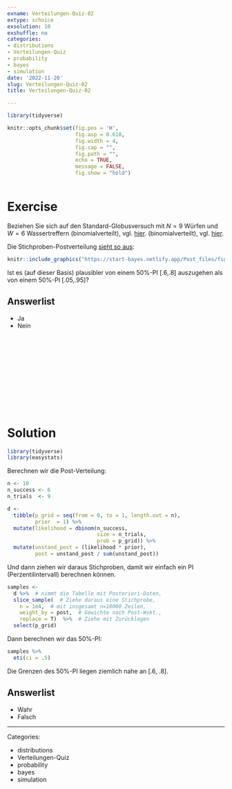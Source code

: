 ```yaml
---
exname: Verteilungen-Quiz-02
extype: schoice
exsolution: 10
exshuffle: no
categories:
- distributions
- Verteilungen-Quiz
- probability
- bayes
- simulation
date: '2022-11-20'
slug: Verteilungen-Quiz-02
title: Verteilungen-Quiz-02

---
```





```r
library(tidyverse)
```


```r
knitr::opts_chunk$set(fig.pos = 'H',
                      fig.asp = 0.618,
                      fig.width = 4,
                      fig.cap = "", 
                      fig.path = "",
                      echo = TRUE,
                      message = FALSE,
                      fig.show = "hold")



```






# Exercise

Beziehen Sie sich auf den Standard-Globusversuch mit $N=9$ Würfen und $W=6$ Wassertreffern
(binomialverteilt), vgl. [hier](https://start-bayes.netlify.app/post#mit-stichproben-die-post-verteilung-zusammenfassen).
(binomialverteilt), vgl. [hier](https://start-bayes.netlify.app/post#mit-stichproben-die-post-verteilung-zusammenfassen).

Die Stichproben-Postverteilung [sieht so aus](https://start-bayes.netlify.app/post#fig-samples1):

```r
knitr::include_graphics("https://start-bayes.netlify.app/Post_files/figure-html/fig-samples1-1.png")
```


Ist es (auf dieser Basis) plausibler von einem 50%-PI [.6,.8] auszugehen als von einem 50%-PI [.05,.95]?


Answerlist
----------
* Ja
* Nein



</br>
</br>
</br>
</br>
</br>
</br>
</br>
</br>
</br>
</br>

# Solution

```r
library(tidyverse)
library(easystats)
```



Berechnen wir die Post-Verteilung:

```r
n <- 10
n_success <- 6
n_trials  <- 9

d <-
  tibble(p_grid = seq(from = 0, to = 1, length.out = n),
         prior  = 1) %>% 
  mutate(likelihood = dbinom(n_success, 
                             size = n_trials, 
                             prob = p_grid)) %>% 
  mutate(unstand_post = (likelihood * prior),
         post = unstand_post / sum(unstand_post))
```

Und dann ziehen wir daraus Stichproben,
damit wir einfach ein PI (Perzentilintervall) berechnen können.

```r
samples <-
  d %>%  # nimmt die Tabelle mit Posteriori-Daten,
  slice_sample(  # Ziehe daraus eine Stichprobe,
    n = 1e4,  # mit insgesamt n=10000 Zeilen,
    weight_by = post,  # Gewichte nach Post-Wskt.,
    replace = T)  %>%  # Ziehe mit Zurücklegen
  select(p_grid)
```


Dann berechnen wir das 50%-PI:


```r
samples %>% 
  eti(ci = .5)
```


Die Grenzen des 50%-PI liegen ziemlich nahe an [.6, .8].


Answerlist
----------


* Wahr
* Falsch





---

Categories: 

- distributions
- Verteilungen-Quiz
- probability
- bayes
- simulation

